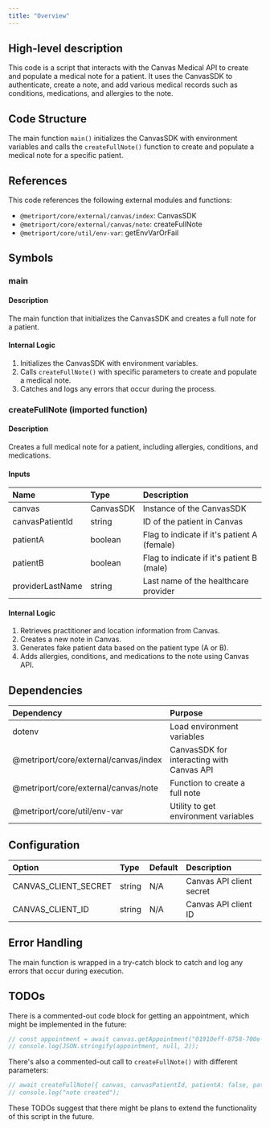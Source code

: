 ```yaml
---
title: "Overview"
---
```


## High-level description
This code is a script that interacts with the Canvas Medical API to create and populate a medical note for a patient. It uses the CanvasSDK to authenticate, create a note, and add various medical records such as conditions, medications, and allergies to the note.

## Code Structure
The main function `main()` initializes the CanvasSDK with environment variables and calls the `createFullNote()` function to create and populate a medical note for a specific patient.

## References
This code references the following external modules and functions:
- `@metriport/core/external/canvas/index`: CanvasSDK
- `@metriport/core/external/canvas/note`: createFullNote
- `@metriport/core/util/env-var`: getEnvVarOrFail

## Symbols

### main
#### Description
The main function that initializes the CanvasSDK and creates a full note for a patient.

#### Internal Logic
1. Initializes the CanvasSDK with environment variables.
2. Calls `createFullNote()` with specific parameters to create and populate a medical note.
3. Catches and logs any errors that occur during the process.

### createFullNote (imported function)
#### Description
Creates a full medical note for a patient, including allergies, conditions, and medications.

#### Inputs
| Name | Type | Description |
|:-----|:-----|:------------|
| canvas | CanvasSDK | Instance of the CanvasSDK |
| canvasPatientId | string | ID of the patient in Canvas |
| patientA | boolean | Flag to indicate if it's patient A (female) |
| patientB | boolean | Flag to indicate if it's patient B (male) |
| providerLastName | string | Last name of the healthcare provider |

#### Internal Logic
1. Retrieves practitioner and location information from Canvas.
2. Creates a new note in Canvas.
3. Generates fake patient data based on the patient type (A or B).
4. Adds allergies, conditions, and medications to the note using Canvas API.

## Dependencies
| Dependency | Purpose |
|:-----------|:--------|
| dotenv | Load environment variables |
| @metriport/core/external/canvas/index | CanvasSDK for interacting with Canvas API |
| @metriport/core/external/canvas/note | Function to create a full note |
| @metriport/core/util/env-var | Utility to get environment variables |

## Configuration
| Option | Type | Default | Description |
|:-------|:-----|:--------|:------------|
| CANVAS_CLIENT_SECRET | string | N/A | Canvas API client secret |
| CANVAS_CLIENT_ID | string | N/A | Canvas API client ID |

## Error Handling
The main function is wrapped in a try-catch block to catch and log any errors that occur during execution.

## TODOs
There is a commented-out code block for getting an appointment, which might be implemented in the future:
```typescript
// const appointment = await canvas.getAppointment("01910eff-0758-700e-bc2a-26a3a35e0b68");
// console.log(JSON.stringify(appointment, null, 2));
```

There's also a commented-out call to `createFullNote()` with different parameters:
```typescript
// await createFullNote({ canvas, canvasPatientId, patientA: false, patientB: true });
// console.log("note created");
```

These TODOs suggest that there might be plans to extend the functionality of this script in the future.